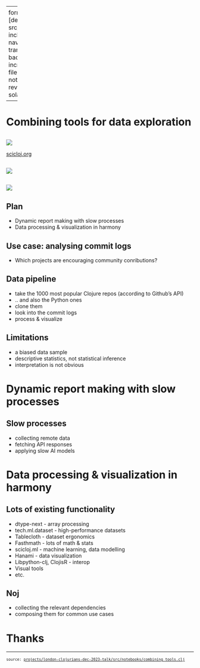 
---
format:
  revealjs:
    theme: [default, src/notebooks/custom.scss]
    include-in-header: [text, <link rel="shortcut icon" href="Cookbook.svg" />]
    navigation-mode: vertical
    transition: slide
    background-transition: fade
    incremental: true
    output-file: notebooks.combining_tools-revealjs.html
highlight-style: solarized

---
<style>table {
  border-style: thin;
}
th, td {
  padding: 6px;
}
td {
  text-align: left;
}
th {
  text-align: center;
  background-color: #ddd;
}
tr:nth-child(even) {
  background-color: #f6f6f6;
}
</style><style>.printedClojure .sourceCode {
  background-color: transparent;
  border-style: none;
}
</style>
<script src="notebooks.combining_tools-revealjs_files/md-default0.js" type="text/javascript"></script><script src="notebooks.combining_tools-revealjs_files/md-default1.js" type="text/javascript"></script>
# Combining tools for data exploration

##
![](https://scicloj.github.io/sci-cloj-logo-transparent.png)

[scicloj.org](http://scicloj.org)


##
![](https://raw.githubusercontent.com/practicalli-john/london-clojurians-logo/master/london-clojurians-logo.svg)


##
![](https://sessionize.com/image/68c6-1140o400o3-Boo2pA28xQfvKskyXqwcmd.jpg)

## Plan
- Dynamic report making with slow processes
- Data processing & visualization in harmony


## Use case: analysing commit logs
- Which projects are encouraging community conributions?

## Data pipeline
- take the 1000 most popular Clojure repos (according to Github's API)
- .. and also the Python ones
- clone them
- look into the commit logs
- process & visualize

## Limitations
- a biased data sample
- descriptive statistics, not statistical inference
- interpretation is not obvious

# Dynamic report making with slow processes

## Slow processes
- collecting remote data
- fetching API responses
- applying slow AI models

# Data processing & visualization in harmony

## Lots of existing functionality

- dtype-next - array processing
- tech.ml.dataset - high-performance datasets
- Tablecloth - dataset ergonomics
- Fasthmath - lots of math & stats
- scicloj.ml - machine learning, data modelling
- Hanami - data visualization
- Libpython-clj, ClojisR - interop
- Visual tools
- etc.

## Noj
- collecting the relevant dependencies
- composing them for common use cases

# Thanks

<div style="background-color:grey;height:2px;width:100%;"></div>

<div><pre><small><small>source: <a href="https://github.com/scicloj/clojure-data-scrapbook/blob/london-clojurians-talk/projects/london-clojurians-dec-2023-talk/src/notebooks/combining_tools.clj">projects/london-clojurians-dec-2023-talk/src/notebooks/combining_tools.clj</a></small></small></pre></div>